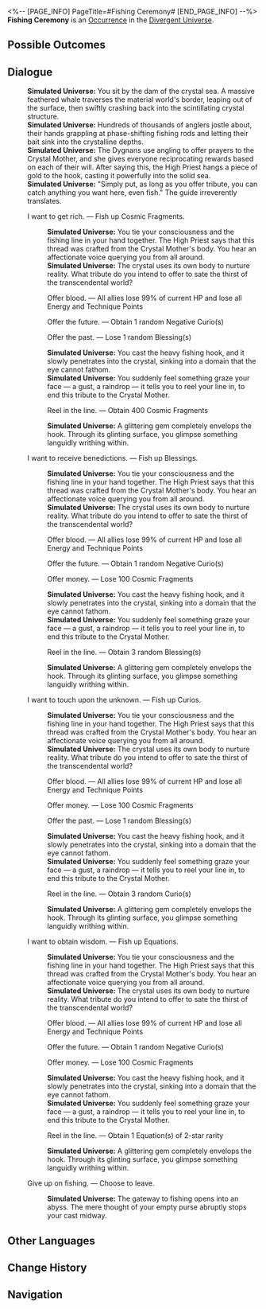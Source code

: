 <%-- [PAGE_INFO]
PageTitle=#Fishing Ceremony#
[END_PAGE_INFO] --%>
{{Stub}}
{{Simulated Universe Event Infobox
|id            = 22201
|title         = 
|image         = Occurrence Ceremony.png
|domains_su    = 
|domains_ext   = 
|domains_swarm = 
|domains_gng   = 
|domains_du    = Unknown
|requirements  = 
|prev          = 
|next          = 
|characters    = 
|factions      = 
|order         = 
|order_du      = 
}}
'''Fishing Ceremony''' is an [[Divergent Universe/Occurrence|Occurrence]] in the [[Divergent Universe]].

==Possible Outcomes==
{{Possible Outcomes
|choice_1 = Reel in the line.
|result_1 = Obtain 3 random Curio(s)

|choice_2 = Offer blood.
|result_2 = All allies lose 99% of current HP and lose all Energy and Technique Points

|choice_3 = Offer money.
|result_3 = Lose 100 Cosmic Fragments

|choice_4 = Offer the past.
|result_4 = Lose 1 random Blessing(s)

|choice_5 = Reel in the line.
|result_5 = Obtain 400 Cosmic Fragments

|choice_6 = Offer the future.
|result_6 = Obtain 1 random Negative Curio(s)

|choice_7 = Reel in the line.
|result_7 = Obtain 1 Equation(s) of 2-star rarity

|choice_8 = Reel in the line.
|result_8 = Obtain 3 random Blessing(s)

|choice_9 = I want to get rich.
|result_9 = Fish up Cosmic Fragments.

|choice_10 = I want to receive benedictions.
|result_10 = Fish up Blessings.

|choice_11 = I want to touch upon the unknown.
|result_11 = Fish up Curios.

|choice_12 = I want to obtain wisdom.
|result_12 = Fish up Equations.

|choice_13 = Give up on fishing.
|result_13 = Choose to leave.

}}
<!--
==Gameplay Notes==
* 
-->
==Dialogue==
{{Dialogue Start}}
:'''Simulated Universe:''' You sit by the dam of the crystal sea. A massive feathered whale traverses the material world's border, leaping out of the surface, then swiftly crashing back into the scintillating crystal structure.
:'''Simulated Universe:''' Hundreds of thousands of anglers jostle about, their hands grappling at phase-shifting fishing rods and letting their bait sink into the crystalline depths.
:'''Simulated Universe:''' The Dygnans use angling to offer prayers to the Crystal Mother, and she gives everyone reciprocating rewards based on each of their will. After saying this, the High Priest hangs a piece of gold to the hook, casting it powerfully into the solid sea.
:'''Simulated Universe:''' "Simply put, as long as you offer tribute, you can catch anything you want here, even fish." The guide irreverently translates.
:{{DIcon|Star}} I want to get rich. &mdash; Fish up Cosmic Fragments.
::'''Simulated Universe:''' You tie your consciousness and the fishing line in your hand together. The High Priest says that this thread was crafted from the Crystal Mother's body. You hear an affectionate voice querying you from all around.
::'''Simulated Universe:''' The crystal uses its own body to nurture reality. What tribute do you intend to offer to sate the thirst of the transcendental world?
::{{DIcon|Star}} Offer blood. &mdash; All allies lose 99% of current HP and lose all Energy and Technique Points
::{{DIcon|Star}} Offer the future. &mdash; Obtain 1 random Negative Curio(s)
::{{DIcon|Star}} Offer the past. &mdash; Lose 1 random Blessing(s)
::'''Simulated Universe:''' You cast the heavy fishing hook, and it slowly penetrates into the crystal, sinking into a domain that the eye cannot fathom.
::'''Simulated Universe:''' You suddenly feel something graze your face &mdash; a gust, a raindrop &mdash; it tells you to reel your line in, to end this tribute to the Crystal Mother.
::{{DIcon|Star}} Reel in the line. &mdash; Obtain 400 Cosmic Fragments
::'''Simulated Universe:''' A glittering gem completely envelops the hook. Through its glinting surface, you glimpse something languidly writhing within.
:{{DIcon|Star}} I want to receive benedictions. &mdash; Fish up Blessings.
::'''Simulated Universe:''' You tie your consciousness and the fishing line in your hand together. The High Priest says that this thread was crafted from the Crystal Mother's body. You hear an affectionate voice querying you from all around.
::'''Simulated Universe:''' The crystal uses its own body to nurture reality. What tribute do you intend to offer to sate the thirst of the transcendental world?
::{{DIcon|Star}} Offer blood. &mdash; All allies lose 99% of current HP and lose all Energy and Technique Points
::{{DIcon|Star}} Offer the future. &mdash; Obtain 1 random Negative Curio(s)
::{{DIcon|Star}} Offer money. &mdash; Lose 100 Cosmic Fragments
::'''Simulated Universe:''' You cast the heavy fishing hook, and it slowly penetrates into the crystal, sinking into a domain that the eye cannot fathom.
::'''Simulated Universe:''' You suddenly feel something graze your face &mdash; a gust, a raindrop &mdash; it tells you to reel your line in, to end this tribute to the Crystal Mother.
::{{DIcon|Star}} Reel in the line. &mdash; Obtain 3 random Blessing(s)
::'''Simulated Universe:''' A glittering gem completely envelops the hook. Through its glinting surface, you glimpse something languidly writhing within.
:{{DIcon|Star}} I want to touch upon the unknown. &mdash; Fish up Curios.
::'''Simulated Universe:''' You tie your consciousness and the fishing line in your hand together. The High Priest says that this thread was crafted from the Crystal Mother's body. You hear an affectionate voice querying you from all around.
::'''Simulated Universe:''' The crystal uses its own body to nurture reality. What tribute do you intend to offer to sate the thirst of the transcendental world?
::{{DIcon|Star}} Offer blood. &mdash; All allies lose 99% of current HP and lose all Energy and Technique Points
::{{DIcon|Star}} Offer money. &mdash; Lose 100 Cosmic Fragments
::{{DIcon|Star}} Offer the past. &mdash; Lose 1 random Blessing(s)
::'''Simulated Universe:''' You cast the heavy fishing hook, and it slowly penetrates into the crystal, sinking into a domain that the eye cannot fathom.
::'''Simulated Universe:''' You suddenly feel something graze your face &mdash; a gust, a raindrop &mdash; it tells you to reel your line in, to end this tribute to the Crystal Mother.
::{{DIcon|Star}} Reel in the line. &mdash; Obtain 3 random Curio(s)
::'''Simulated Universe:''' A glittering gem completely envelops the hook. Through its glinting surface, you glimpse something languidly writhing within.
:{{DIcon|Star}} I want to obtain wisdom. &mdash; Fish up Equations.
::'''Simulated Universe:''' You tie your consciousness and the fishing line in your hand together. The High Priest says that this thread was crafted from the Crystal Mother's body. You hear an affectionate voice querying you from all around.
::'''Simulated Universe:''' The crystal uses its own body to nurture reality. What tribute do you intend to offer to sate the thirst of the transcendental world?
::{{DIcon|Star}} Offer blood. &mdash; All allies lose 99% of current HP and lose all Energy and Technique Points
::{{DIcon|Star}} Offer the future. &mdash; Obtain 1 random Negative Curio(s)
::{{DIcon|Star}} Offer money. &mdash; Lose 100 Cosmic Fragments
::'''Simulated Universe:''' You cast the heavy fishing hook, and it slowly penetrates into the crystal, sinking into a domain that the eye cannot fathom.
::'''Simulated Universe:''' You suddenly feel something graze your face &mdash; a gust, a raindrop &mdash; it tells you to reel your line in, to end this tribute to the Crystal Mother.
::{{DIcon|Star}} Reel in the line. &mdash; Obtain 1 Equation(s) of 2-star rarity
::'''Simulated Universe:''' A glittering gem completely envelops the hook. Through its glinting surface, you glimpse something languidly writhing within.
:{{DIcon|Star}} Give up on fishing. &mdash; Choose to leave.
::'''Simulated Universe:''' The gateway to fishing opens into an abyss. The mere thought of your empty purse abruptly stops your cast midway.
{{Dialogue End}}

==Other Languages==
{{Other Languages
|en   = Fishing Ceremony
|zhs  = 垂钓仪式
|zht  = 垂釣儀式
|ja   = {{Rubi|釣|つ}}りの{{Rubi|儀式|ぎしき}}
|ko   = 낚시 의식
|es   = Ceremonia de pesca
|fr   = Cérémonie de pêche
|ru   = Рыболовная церемония
|th   = พิธีตกปลา
|vi   = Nghi Thức Câu Cá
|de   = Angelzeremonie
|id   = Upacara Memancing
|pt   = Cerimônia de Pesca
}}

==Change History==
{{Change History|2.5}}

==Navigation==
{{Occurrence Navbox}}
